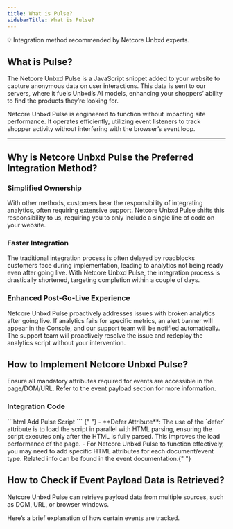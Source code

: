 ```yaml
---
title: What is Pulse?
sidebarTitle: What is Pulse?
---
```


<Info>💡 Integration method recommended by Netcore Unbxd experts.</Info>

## What is Pulse?

<Note>
  The Netcore Unbxd Pulse is a JavaScript snippet added to your website to
  capture anonymous data on user interactions. This data is sent to our servers,
  where it fuels Unbxd’s AI models, enhancing your shoppers’ ability to find the
  products they’re looking for.
</Note>

Netcore Unbxd Pulse is engineered to function without impacting site performance. It operates efficiently, utilizing event listeners to track shopper activity without interfering with the browser’s event loop.

---

## Why is Netcore Unbxd Pulse the Preferred Integration Method?

### Simplified Ownership

With other methods, customers bear the responsibility of integrating analytics, often requiring extensive support. Netcore Unbxd Pulse shifts this responsibility to us, requiring you to only include a single line of code on your website.

### Faster Integration

The traditional integration process is often delayed by roadblocks customers face during implementation, leading to analytics not being ready even after going live. With Netcore Unbxd Pulse, the integration process is drastically shortened, targeting completion within a couple of days.

### Enhanced Post-Go-Live Experience

Netcore Unbxd Pulse proactively addresses issues with broken analytics after going live. If analytics fails for specific metrics, an alert banner will appear in the Console, and our support team will be notified automatically. The support team will proactively resolve the issue and redeploy the analytics script without your intervention.

## How to Implement Netcore Unbxd Pulse?

<Info>
  Ensure all mandatory attributes required for events are accessible in the
  page/DOM/URL. Refer to the event payload section for more information.
</Info>

### Integration Code

<CodeGroup>
  ```html Add Pulse Script
  <script
    type="text/javascript"
    defer
    charset="utf-8"
    src="https://libraries.unbxdapi.com/sdk-clients/PROD_SITEKEY/ua/ua.js"
  ></script>
  ```
</CodeGroup>

<Note>
  {" "}
  - **Defer Attribute**: The use of the `defer` attribute is to load the script in
  parallel with HTML parsing, ensuring the script executes only after the HTML is
  fully parsed. This improves the load performance of the page. - For Netcore Unbxd
  Pulse to function effectively, you may need to add specific HTML attributes for
  each document/event type. Related info can be found in the event documentation.{" "}
</Note>

## How to Check if Event Payload Data is Retrieved?

Netcore Unbxd Pulse can retrieve payload data from multiple sources, such as DOM, URL, or browser windows.

Here’s a brief explanation of how certain events are tracked.
